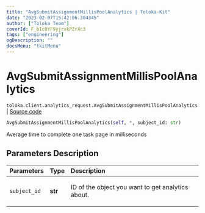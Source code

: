 ```yaml
---
title: "AvgSubmitAssignmentMillisPoolAnalytics | Toloka-Kit"
date: "2023-02-07T15:42:06.304345"
author: ["Toloka Team"]
coverId: F_bIcOYF9yjrxkPZrXc3
tags: ["engineering"]
ogDescription: ""
docsMenu: "tkitMenu"
---
```


# AvgSubmitAssignmentMillisPoolAnalytics
`toloka.client.analytics_request.AvgSubmitAssignmentMillisPoolAnalytics` | [Source code](https://github.com/Toloka/toloka-kit/blob/v1.1.3/src/client/analytics_request.py#L119)

```python
AvgSubmitAssignmentMillisPoolAnalytics(self, *, subject_id: str)
```

Average time to complete one task page in milliseconds

## Parameters Description

| Parameters | Type | Description |
| :----------| :----| :-----------|
`subject_id`|**str**|<p>ID of the object you want to get analytics about.</p>
